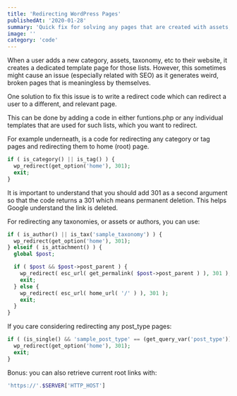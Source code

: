 ```yaml
---
title: 'Redirecting WordPress Pages'
publishedAt: '2020-01-28'
summary: 'Quick fix for solving any pages that are created with assets, authors, category, tag , taxonomy which affects SEO.'
image: ''
category: 'code'
---
```


When a user adds a new category, assets, taxonomy, etc to their website, it creates a dedicated template page for those lists. However, this sometimes might cause an issue (especially related with SEO) as it generates weird, broken pages that is meaningless by themselves.

One solution to fix this issue is to write a redirect code which can redirect a user to a different, and relevant page.

This can be done by adding a code in either funtions.php or any individual templates that are used for such lists, which you want to redirect.

For example underneath, is a code for redirecting any category or tag pages and redirecting them to home (root) page.

```php
if ( is_category() || is_tag() ) {
  wp_redirect(get_option('home'), 301);
  exit;
}
```

It is important to understand that you should add 301 as a second argument so that the code returns a 301 which means permanent deletion. This helps Google understand the link is deleted.

For redirecting any taxonomies, or assets or authors, you can use:

```php
if ( is_author() || is_tax('sample_taxonomy') ) {
  wp_redirect(get_option('home'), 301);
} elseif ( is_attachment() ) {
  global $post;

  if ( $post && $post->post_parent ) {
    wp_redirect( esc_url( get_permalink( $post->post_parent ) ), 301 );
    exit;
  } else {
    wp_redirect( esc_url( home_url( '/' ) ), 301 );
    exit;
  }
}
```

If you care considering redirecting any post_type pages:

```php
if ( (is_single() && 'sample_post_type' == (get_query_var('post_type')))) {
  wp_redirect(get_option('home'), 301);
  exit;
}
```

Bonus: you can also retrieve current root links with:

```php
'https://'.$SERVER['HTTP_HOST']
```
